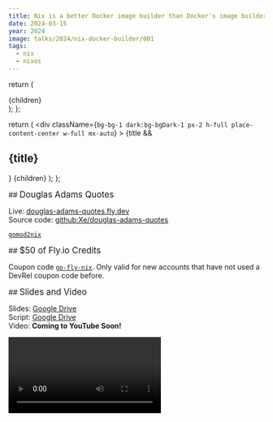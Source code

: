 ```yaml
---
title: Nix is a better Docker image builder than Docker's image builder
date: 2024-03-15
year: 2024
image: talks/2024/nix-docker-builder/001
tags:
  - nix
  - nixos
---
```


  return (
    <div className="flex justify-center not-prose bg-bg-1 dark:bg-bgDark-1 rounded-md w-fit mx-auto md:p-4 p-2">
      <div className="grid grid-cols-1 md:grid-cols-3 max-w-3xl place-items-center flex items-center justify-center">
        {children}
      </div>
    </div>
  );
};

  return (
    <div
      className={`bg-bg-1 dark:bg-bgDark-1 px-2 h-full place-content-center w-full mx-auto`}
    >
      {title && <h2 className="text-2xl font-semibold mb-2 mt-2">{title}</h2>}
      {children}
    </div>
  );
};

<ThreeColumnLayout>
<Col>
## <big>Douglas Adams Quotes</big>

Live: [douglas-adams-quotes.fly.dev](https://douglas-adams-quotes.fly.dev)<br/>
Source code: [github:Xe/douglas-adams-quotes](https://github.com/Xe/douglas-adams-quotes)

[`gomod2nix`](https://github.com/nix-community/gomod2nix)

</Col>

<Col>
## <big>$50 of Fly.io Credits</big>

Coupon code [`go-fly-nix`](http://fly.io/ref/go-fly-nix). Only valid for new accounts that have not used a DevRel coupon code before.

</Col>

<Col>
## <big>Slides and Video</big>

Slides: [Google Drive](https://drive.google.com/file/d/18-Bz9422oyQH1KKkguHirWr_dEsbB6pT/view?usp=sharing)<br/>
Script: [Google Drive](https://drive.google.com/file/d/1sNhkcT1IlqtFYTj-gg8-gneC604PcTrH/view?usp=sharing)<br/>
Video: **Coming to YouTube Soon!**

</Col>
</ThreeColumnLayout>

<div className="p-4" />

<Video path="video/2024/nixcon-na" />

## The Talk

<Slide
  name="2024/nix-docker-builder/001"
  desc="The title slide of the talk. It features a hot air balloon breaking into a shipping container with a crowbar. Art by Annie Rugyt."
/>

Hi, I'm Xe Iaso and today I'm gonna get to talk with you about one of my favourite tools: Nix. Nix is many things, but my super hot take is that it's a much better Docker image builder than Docker's image builder.

As many of you know, Nix is a tool that makes it easy to build packages based on the instructions you give it using its little domain-specific language. For reasons which are an exercise to the listener, this language is also called Nix.

A Nix package can be just about anything, but usually you'll see Nix being used to build software packages, your own custom python tooling, OS hard drive image, or container images.

If you've never used it before, Nix is gonna seem a bit weird. It's going to feel like you're doing a lot of work up front, and that's because at some level it is. You're doing work today that you would have done in a few months anyways. I'll get into more detail about this as the talk goes on.

<Slide name="2024/nix-docker-builder/005" desc="" />

As I said, I'm Xe Iaso. I'm the Senior Technophilosopher at Fly.io where I do developer relations. My friends and loved ones can attest that I have a slight tendency to write on my blog. I've been using Nix and NixOS across all of my personal and professional projects for the last four years. I live in Ottawa with my husband.

It's the morning and I know we're all waiting for that precious bean juice to kick in. Let's get that blood pumping with a little exercise. If you've read my blog before, can you raise your hand?

(Ad-lib on the number of hands raised)

Okay, that's good. Raise your hand if this is your first introduction to Nix or NixOS.

(Ad-lib again)

How about if you're a Nix or NixOS expert? Raise your hand if you'd call yourself a Nix or NixOS expert.

(Ad-lib again)

Finally, Raise your hand if you got into Nix or NixOS because of my blog.

(Ad-lib again)

Alright thanks, you can lower your hands now.

This talk is a bit more introductory. There's a mixed audience here of people that are gonna be more hardcore Nix users and people that have probably never heard of Nix before. I want this talk to be a bridge so that those of you who are brand new to Nix can understand what it's about and why you should care. For those of you who have ascended the mortal plane with NixOS powers, maybe this can help you realize where we're needed most. Today I'm gonna cover what Nix is, why it's better than Docker at making Docker images, and some neat second-order properties of Nix that makes it so much more efficient in the long run.

<Slide
  name="2024/nix-docker-builder/008"
  desc="The holy trinity of Nix, showing that Nix the language, the package manager, and the OS are different facets of the same thing."
/>

Nix is just a package manager, right? Well, it's a bit more. It's a package manager, a language, and an operating system. It's kind of a weird balance because they all have the name "Nix", but you can use this handy diagram to split the differences. You use Nix the language to make Nix the package manager build packages. Those packages can be anything from software to entire NixOS images.

This is compounded by the difficulty of adopting Nix at work if you have anything but a brand new startup or homelab that's willing to burn down everything and start anew with Nix. Nix is really different than what most developers are used to, which makes it difficult to cram into existing battle-worn CI/CD pipelines.

This is not sustainable. I'm afraid that if there's not a bridge like this, Nix will wilt and die because of the lack of adoption.

I want to show you how to take advantage of Nix today somewhere that it's desperately needed: building and deploying container images.

<Slide
  name="2024/nix-docker-builder/012"
  desc="The docker logo on a sky background."
/>

To say that Docker won would be an understatement. My career started just about the same time that Docker left public beta. Docker and containerization has been adopted so widely that I'd say that Docker containers have become the de-facto universal package format of the Internet. Modern platforms like Fly.io, Railway, and Render could let people run arbitrary VM images or Linux programs in tarball slugs, but they use Docker images because that works out better for everyone.

<Slide
  name="2024/nix-docker-builder/013"
  desc="The docker logo with a badly photoshopped muscle-bound beefy arm on a sky background."
/>

This gives people a lot of infrastructure superpowers and the advantages make the thing sell itself. It's popular for a reason. It solves real-world problems that previously required complicated cross-team coordination. No more arguing with your sysadmin or SRE team over upgrading your local fork of Ubuntu to chase the dragon with package dependencies!

However, there's just one fatal flaw:

Docker builds are not deterministic. Not even slightly. Sure, the average docker file you find on the internet will build 99.99% of the time, but that last 0.01% is where the real issues come into play.

Speaking as a former wielder of the SRE shouting pager, that last 0.01% of problems ends up coming into play at 4am. Always 4am, never while you are at work.

<Conv name="Cadey" mood="coffee">
  Ask me how I know.
</Conv>

One of the biggest problems that doesn't sound like a problem at first is that Docker builds have access to the public Internet. This is needed to download packages from the Ubuntu repositories, but that also means that it's hard to go back and recreate the exact state of the Ubuntu repositories when you inevitably need to recreate an image at a future date.

Remember, Ubuntu 18.04 is going out of support this year! You're going to have a flag day finding out what depends on that version of Ubuntu when things break and not any sooner.

Even more fun, adding packages to a docker image the naïve way means that you get wasted space. If you run `apt-get upgrade` at the beginning of your docker build, you can end up replacing files in the container image. Those extra files end up being some "wasted space" shadow copies that will add up over time, especially with AWS charging you per millibyte of disk space and network transfer or whatever.

<Conv name="Aoi" mood="wut">
  What if we had the ability to know all of the dependencies that are needed
  ahead of time and then just use those? What if your builds didn't need an
  internet connection at all?
</Conv>

<Slide
  name="2024/nix-docker-builder/021"
  desc="The Nix/NixOS logo on a purple and black gradient background."
/>

This is the real advantage of Nix when compared to docker builds. Nix lets you know exactly what you're depending on ahead of time and then can break that into the fewest docker layers possible. This means that pushing updates to your programs only means that the minimal number of changes are actually made. You don't need to wait for apt or npm to install your dependencies yet again just to change a single line of code in your service.

I think one of the best ways to adopt it is to use it to build docker images. This helps you bridge the gap so that you can experiment with new tools without breaking too much of your existing workflows.

As an example, let's say I have a Go program that gives you quotes from Douglas Adams. I want to deploy it to a platform that only takes Docker images, like Fly.io, Railway, or Google Cloud Functions.

In order to do this, I'd need to do a few things: First, I'd need to build the program into a package with Nix and make sure it works. Then I'd need to turn that into a docker image, load it into my docker daemon, and push it to their registry. Finally I can deploy my application and everyone can benefit from the wisdom of days gone past.

Here's what that package definition looks like in my project's Nix flake. Let's break this down into parts.

```nix
bin = pkgs.buildGoModule {
  pname = "douglas-adams-quotes";
  inherit version;
  src = ./.;
  vendorHash = null;
};
```

This project is in a Go module, so `pkgs.buildGoModule` tells Nix to use the Go module template. That template will set everything up for us: mainly the Go compiler, a C compiler for CGo code, and downloading any external dependencies for you.

Here are the arguments to the `buildGoModule` function: a package name, the version, the path to the source code, and the hash of the external dependencies.

The name of the package is "Douglas Adams Quotes" in kebab case, the version is automagically generated from the git commit of the service, the source code is in the current working directory, and I don't need anything beyond Go's standard library. If you need external dependencies, you can specify the hash of all the dependencies here or use [`gomod2nix`](https://github.com/nix-community/gomod2nix) to automate this (it's linked in the description at the end of the talk).

```
# nix build .#bin
```

Now that we have a package definition, you can build it with nix build dot hash bin. That makes Nix build the bin package in your flake and put the result in dot slash result.

Next comes building that into a Docker image with the dockerTools family of helpers. dockerTools lets you take that Nix package you just made and put it and all its dependencies into a Docker image so you can deploy it.

<Slide
  name="2024/nix-docker-builder/031"
  desc="An onion and an onion with an X over it. An onion is a visual metaphor for layered Docker images."
/>

There's two basic ways to use it, making a layered image and a non-layered image.

A non-layered image is the simplest way to use Nix to build a docker image. It takes the program, its dependencies, any additional things like TLS root certificates and puts it all into a folder to be exposed as a single-layer docker image.

This works, but it doesn't really let us take advantage of the benefits of Nix. Making any change to a non-layered image means you have to push all of the things that haven't changed. Nix knows what all your dependencies are, so it should be able to take advantage of that when building a container image. Why should you have to upload new copies of glibc and the python interpreter over and over?

<Slide
  name="2024/nix-docker-builder/034"
  desc="An onion pointing to a bunch of folders with Nix packages in its layers."
/>

Nix also lets you make a layered image. A layered image puts every dependency into its own image layer so you only upload the parts of your image that have actually changed. Made an update to the webp library to fix a trivial bounds checking vulnerability because nobody writes those libraries in memory-safe languages? The only thing that'd need to be uploaded is that single webp library layer.

The reason why this works is that there's a dirty secret deep into Docker that nobody can really take advantage of: Docker has a content-aware store baked into the heart of it, but because `docker build` isn't made with it in mind, nothing is really able to take advantage of it.

Except Nix! A layered image means that every package is in its own layer, so glibc only needs to get uploaded once...

<Conv name="Cadey" mood="coffee">
  ...until we find yet another trivial memory safety vulnerability in glibc
  that's been ignored for my entire time on this planet and need to have a fire
  day rebuilding everything to cope.
</Conv>

Here's what a layered docker image build for that Douglas Adams quotes service would look like:

```nix
docker = pkgs.dockerTools.buildLayeredImage {
  name = "registry.fly.io/douglas-adams-quotes";
  tag = "latest";
  config.Cmd = "${bin}/bin/douglas-adams-quotes";
};
```

Again, let's break it down.

You start by saying that you want to build a layered image by calling the `dockerTools.buildLayeredImage` function with the image name and tag, just like you would with `docker build`. Now comes the fun part: the rest of the container image.

```nix
config.Cmd = "${bin}/bin/douglas-adams-quotes";
```

Just tell Nix that the container should run the built version of the Douglas Adams quotes server and bam, everything'll be copied over for you. Glibc will make it over as well as whatever detritus you need to make Glibc happy these days.

If you need to add something like the CA certificate root, you can specify it with the `contents` argument. You can use this to add any package from nixpkgs into your image. My website uses this to add Typst, Deno, and Dhall tools to the container.

```nix
docker = pkgs.dockerTools.buildLayeredImage {
  name = "registry.fly.io/douglas-adams-quotes";
  tag = "latest";
  contents = with pkgs; [ cacert ]; # <--
  config.Cmd = "${bin}/bin/douglas-adams-quotes";
};
```

Then you type in `nix build .#docker` and whack enter. A shiny new image will show up in `./result`.

```
nix build .#docker
```

Load it using `docker load < ./result` and it'll be ready for deployment.

```
docker load < ./result
```

TODO: embed video

Opening the image in `dive`, we see that every layer adds another package from nixpkgs until you get to the end where it all gets tied together and any contents are symlinked to the root of the image.

<Slide
  name="2024/nix-docker-builder/045"
  desc="A successful slide with a lot of cheery imagery."
/>

And that's it! All that's left is to deploy it to the cloud and find out if you just broke production. It should be fine, right?

The really cool part is that this will work for the cases where you have single images exposed from a code repository, but that content-aware hackery doesn't end at making just one of your services faster to upload.

<Slide
  name="2024/nix-docker-builder/050"
  desc="A diagram showing several programs sharing the same layers."
/>

If you have multiple services in the same repository, they'll share docker layers between each other. For free. Without any extra configuration. I don't think you can even dream of doing this with Docker without making a bunch of common base images that have a bunch of tools and bloat that some of your services will never make use of.

As a practical example, I have a repo I call ["x"](https://github.com/Xe/x). It's full of a decade's worth of side projects, experiments, and tools that help me explore various bits of technology. It's also a monorepo for a bunch of other projects:

<Slide
  name="2024/nix-docker-builder/049"
  desc="A diagram showing several programs sharing the same layers."
/>

This is a lot of stuff and I don't expect anyone to read that, so I made the text small enough to discourage it. Most of it is deployed across like three platforms too, but I've been slowly converging on one common deployment backbone by shoving everything into Docker images.

<Slide
  name="2024/nix-docker-builder/050"
  desc="A diagram showing several programs sharing the same layers."
/>

Pushing updates to any one of these services also pushes parts of the updates to most of the other ones. This saves me a lot of time and money across my plethora of projects. Take that, Managed NAT Gateway!

Oh no, I think I sense it, you do too right? It's the pedantry alert! Yes in theory I could take advantage of Docker caching to build the images just as efficiently as Nix, but then my build steps would have to look like this:

<Slide
  name="2024/nix-docker-builder/052"
  desc="A giant depressing mess of wires."
/>

Sure, you can do it, but you'd end up with unmaintainable balls of mud that would have you install shared libraries into their own layers and then you risk invoking the wrath of general protection fault. Not only would you have to turn the network stack back on during builds (there goes reproducibility!), I'd have to rejigger search paths, compiler flags, CGO-related goat sacrifices and more. It'd just be a mess.

```nix
docker = pkgs.dockerTools.buildLayeredImage {
  name = "registry.fly.io/douglas-adams-quotes";
  tag = "latest";
  contents = with pkgs; [ cacert ];
  config.Cmd = "${bin}/bin/douglas-adams-quotes";
};
```

Look at this though, it's just so much simpler. It takes the package and shoves it into a container for you so you don't need to care about the details. It's so much more beautiful in comparison.

Above all though, the biggest advantage Nix gives you is the ability to travel back in time and build software exactly as it was in the past. This lets you recreate a docker image exactly at a later point in the future when facts and circumstances demand because that one on-prem customer had apparently never updated their software and was experiencing a weird bug.

This means that in theory, when you write package builds today, you're taking from that time you would have spent in the future to recreate it. You don't just build your software though, you crystallize a point in time that describes the entire state of the world including your software to get the resulting packages and docker images.

I've been working on a project called [XeDN](https://cdn.xeiaso.net) for a few years. Here's how easy it is to build a version from 14 months ago:

```
nix build github:Xe/x/567fdc2#xedn-docker
```

That's it. That's the entire command. I say that I want to build the [GitHub repo Xe/x](https://github.com/Xe/x) at an arbitrary commit hash and get the xedn-docker target. I can then load it into my docker daemon and then I have the exact same bytes I had back then, Go 1.19 and all.

This party trick isn't as easy to pull off with vanilla docker builds unless you pay a lot for storage.

An even cooler part of that is that most of the code didn't even need to be rebuilt thanks to the fact that I upload all of my builds into a Nix cache. A Nix cache lets you put the output of Nix commands into a safe place so that they don't need to be run again in the future. This means that developer laptops don't all need to build new versions of nokogiri every time it's bumped ever so slightly. It'll already be built for you with the power of the cloud.

I have that uploaded into a cache through [Garnix](https://garnix.io), which I use to do CI on all of my flakes projects. Garnix is effortless. Turn it on and then wait for it to report build status on every commit. It's super great because I don't have to think about it.

<Slide
  name="2024/nix-docker-builder/060"
  desc="A terrible picture of my homelab."
/>

I even have all of my homelab machine configurations built with Garnix so that when they update every evening, they just pull the newest versions of their config from the Garnix cache instead of building it themselves. Around 7pm or so I hear them reboot after the day of a kernel upgrade. It's really great.

Not to mention never having to ever wait for my custom variant of Iosevka to build on my MacBook or shellbox.

In conclusion:

- Nix is a better docker image builder than docker's image builder.
- Nix makes you specify the results, not the steps you take to get there.
- Building Docker images with Nix makes adopting Nix easy if you already use Docker.
- Nix makes docker images that share layers between parts of your monorepo.
- Nix lets you avoid building code that was built in the past thanks to binary caches.
- And you end up with normal, ordinary container images that you can deploy anywhere. Even platforms like AWS, Google Cloud, or Fly.io.

<Slide
  name="2024/nix-docker-builder/068"
  desc="A slide listing everyone I have to thank for the talk."
/>

Before I get all of this wrapped up, I want to thank everyone on this list for their input, feedback, and more to help this talk shine. Thank you so much!

<Slide
  name="2024/nix-docker-builder/069"
  desc="A conclusion slide showing information about me and the link to this page."
/>

And thank you for watching! I've been Xe Iaso and I'm gonna linger around afterwards for questions. If I don't get to you and you really want a question answered, please email dockerimage@xeserv.us. I promise I'll get back to you as soon as possible.

If you want to work with me to make developer relations better, my employer Fly.io is hiring. Catch up with me if you want stickers!

I have some extra information linked at the QR code on screen. This includes the source code for the Douglas Adams quotes server so you can clone it on your laptop and play around with it.

Be well, all.

